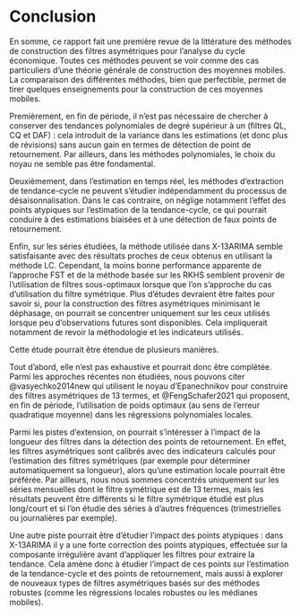 # Conclusion {.unnumbered}

En somme, ce rapport fait une première revue de la littérature des méthodes de construction des filtres asymétriques pour l'analyse du cycle économique.
Toutes ces méthodes peuvent se voir comme des cas particuliers d'une théorie générale de construction des moyennes mobiles.
La comparaison des différentes méthodes, bien que perfectible, permet de tirer quelques enseignements pour la construction de ces moyennes mobiles.

Premièrement, en fin de période, il n'est pas nécessaire de chercher à conserver des tendances polynomiales de degré supérieur à un (filtres QL, CQ et DAF) : cela introduit de la variance dans les estimations (et donc plus de révisions) sans aucun gain en termes de détection de point de retournement.
Par ailleurs, dans les méthodes polynomiales, le choix du noyau ne semble pas être fondamental.

Deuxièmement, dans l'estimation en temps réel, les méthodes d'extraction de tendance-cycle ne peuvent s'étudier indépendamment du processus de désaisonnalisation.
Dans le cas contraire, on néglige notamment l'effet des points atypiques sur l'estimation de la tendance-cycle, ce qui pourrait conduire à des estimations biaisées et à une détection de faux points de retournement.

Enfin, sur les séries étudiées, la méthode utilisée dans X-13ARIMA semble satisfaisante avec des résultats proches de ceux obtenus en utilisant la méthode LC.
Cependant, la moins bonne performance apparente de l'approche FST et de la méthode basée sur les RKHS semblent provenir de l'utilisation de filtres sous-optimaux lorsque que l'on s'approche du cas d'utilisation du filtre symétrique.
Plus d'études devraient être faites pour savoir si, pour la construction des filtres asymétriques minimisant le déphasage, on pourrait se concentrer uniquement sur les ceux utilisés lorsque peu d'observations futures sont disponibles.
Cela impliquerait notamment de revoir la méthodologie et les indicateurs utilisés.

Cette étude pourrait être étendue de plusieurs manières.

Tout d'abord, elle n'est pas exhaustive et pourrait donc être complétée.
Parmi les approches récentes non étudiées, nous pouvons citer @vasyechko2014new qui utilisent le noyau d'Epanechnikov pour construire des filtres asymétriques de 13 termes, et @FengSchafer2021 qui proposent, en fin de période, l'utilisation de poids optimaux (au sens de l'erreur quadratique moyenne) dans les régressions polynomiales locales.

Parmi les pistes d'extension, on pourrait s'intéresser à l'impact de la longueur des filtres dans la détection des points de retournement.
En effet, les filtres asymétriques sont calibrés avec des indicateurs calculés pour l'estimation des filtres symétriques (par exemple pour déterminer automatiquement sa longueur), alors qu'une estimation locale pourrait être préférée.
Par ailleurs, nous nous sommes concentrés uniquement sur les séries mensuelles dont le filtre symétrique est de 13 termes, mais les résultats peuvent être différents si le filtre symétrique étudié est plus long/court et si l'on étudie des séries à d'autres fréquences (trimestrielles ou journalières par exemple).

Une autre piste pourrait être d'étudier l'impact des points atypiques : dans X-13ARIMA il y a une forte correction des points atypiques, effectuée sur la composante irrégulière avant d'appliquer les filtres pour extraire la tendance.
Cela amène donc à étudier l'impact de ces points sur l'estimation de la tendance-cycle et des points de retournement, mais aussi à explorer de nouveaux types de filtres asymétriques basés sur des méthodes robustes (comme les régressions locales robustes ou les médianes mobiles).





\newpage